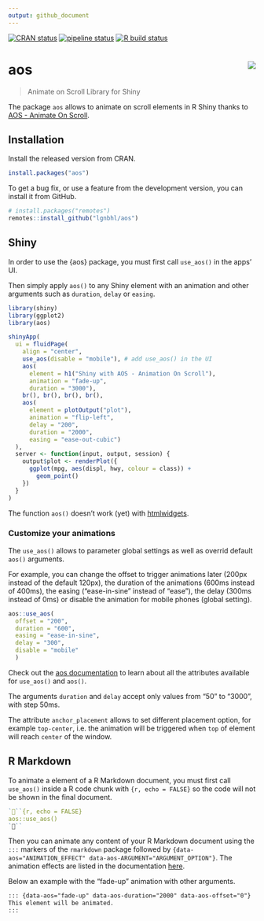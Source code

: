```yaml
---
output: github_document
---
```


<!-- README.md is generated from README.Rmd. Please edit that file -->

<!-- badges: start -->
[![CRAN status](https://www.r-pkg.org/badges/version/aos)](https://CRAN.R-project.org/package=aos)
[![pipeline status](https://gitlab.com/lgnbhl/aos/badges/master/pipeline.svg)](https://gitlab.com/lgnbhl/aos/pipelines)
  [![R build status](https://github.com/lgnbhl/aos/workflows/R-CMD-check/badge.svg)](https://github.com/lgnbhl/aos/actions)
<!-- badges: end -->

# aos <img src="man/figures/logo.png" align="right" />

> Animate on Scroll Library for Shiny

The package `aos` allows to animate on scroll elements in R Shiny thanks to [AOS - Animate On Scroll](http://michalsnik.github.io/aos/).

## Installation

Install the released version from CRAN.

```r
install.packages("aos")
```

To get a bug fix, or use a feature from the development version, you can install it from GitHub.

```r
# install.packages("remotes")
remotes::install_github("lgnbhl/aos")
```

## Shiny

In order to use the {aos} package, you must first call `use_aos()` in the apps' UI. 

Then simply apply `aos()` to any Shiny element with an animation and other arguments such as `duration`, `delay` or `easing`.

```r
library(shiny)
library(ggplot2)
library(aos)

shinyApp(
  ui = fluidPage(
    align = "center",
    use_aos(disable = "mobile"), # add use_aos() in the UI
    aos(
      element = h1("Shiny with AOS - Animation On Scroll"), 
      animation = "fade-up", 
      duration = "3000"),
    br(), br(), br(), br(),
    aos(
      element = plotOutput("plot"), 
      animation = "flip-left", 
      delay = "200",
      duration = "2000",
      easing = "ease-out-cubic")
  ),
  server <- function(input, output, session) {
    output$plot <- renderPlot({
      ggplot(mpg, aes(displ, hwy, colour = class)) + 
        geom_point()
    })
  }
)
```

The function `aos()` doesn't work (yet) with [htmlwidgets](https://www.htmlwidgets.org/).

### Customize your animations

The `use_aos()` allows to parameter global settings as well as overrid default `aos()` arguments.

For example, you can change the offset to trigger animations later (200px instead of the default 120px), the duration of the animations (600ms instead of 400ms), the easing ("ease-in-sine" instead of "ease"), the delay (300ms instead of 0ms) or disable the animation for mobile phones (global setting). 

```r
aos::use_aos(
  offset = "200", 
  duration = "600", 
  easing = "ease-in-sine", 
  delay = "300", 
  disable = "mobile"
  )
```

Check out the [aos documentation](https://github.com/michalsnik/aos/tree/v2#-animations) to learn about all the attributes available for `use_aos()` and `aos()`.

The arguments `duration` and `delay` accept only values from "50" to "3000", with step 50ms.

The attribute `anchor_placement` allows to set different placement option, for example `top-center`, i.e. the animation will be triggered when `top` of element will reach `center` of the window.

## R Markdown

To animate a element of a R Markdown document, you must first call `use_aos()` inside a R code chunk with ```{r, echo = FALSE}``` so the code will not be shown in the final document.

``` r
```{r, echo = FALSE}
aos::use_aos()
```
```

Then you can animate any content of your R Markdown document using the `:::` markers of the `rmarkdown` package followed by `{data-aos="ANIMATION_EFFECT" data-aos-ARGUMENT="ARGUMENT_OPTION"}`. The animation effects are listed in the documentation [here](https://github.com/michalsnik/aos/tree/v2#-animations).

Below an example with the "fade-up" animation with other arguments.

```md
::: {data-aos="fade-up" data-aos-duration="2000" data-aos-offset="0"}
This element will be animated.
:::
```
